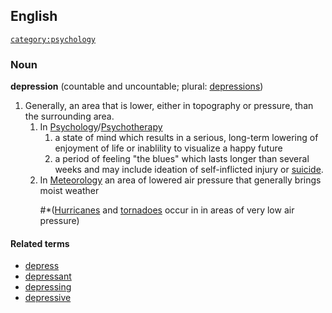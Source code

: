 == English ==
 [[category:psychology]]
=== Noun ===
'''depression''' (countable and uncountable; plural: [[depressions]])

#Generally, an area that is lower, either in topography or pressure, than the surrounding area.
##In [[:w:Psychology|Psychology]]/[[:w:Psychotherapy|Psychotherapy]] 
###a state of mind which results in a serious, long-term lowering of enjoyment of life or inablility to visualize a happy future
###a period of feeling "the blues" which lasts longer than several weeks and may include ideation of self-inflicted injury or [[suicide]].
##In [[Meteorology]] an area of lowered air pressure that generally brings moist weather 
###*([[Hurricane|Hurricanes]] and [[tornado|tornadoes]] occur in in areas of very low air pressure)

====Related terms====
*[[depress]]
*[[depressant]]
*[[depressing]]
*[[depressive]]
